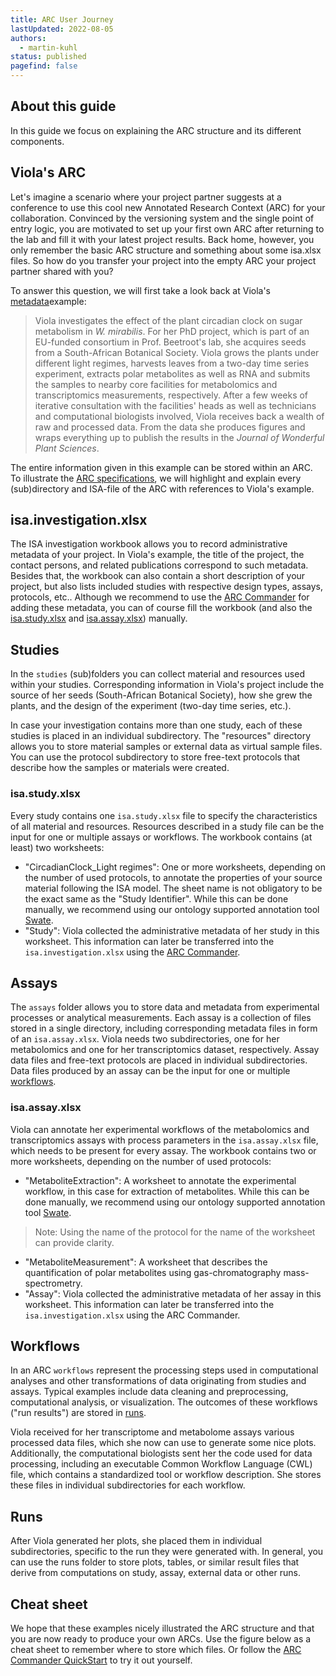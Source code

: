```yaml
---
title: ARC User Journey
lastUpdated: 2022-08-05
authors:
  - martin-kuhl
status: published
pagefind: false 
---
```


## About this guide

In this guide we focus on explaining the ARC structure and its different components.

## Viola's ARC

Let's imagine a scenario where your project partner suggests at a conference to use this cool new Annotated Research Context (ARC) for your collaboration. Convinced by the versioning system and the single point of entry logic, you are motivated to set up your first own ARC after returning to the lab and fill it with your latest project results. Back home, however, you only remember the basic ARC structure and something about some isa.xlsx files. So how do you transfer your project into the empty ARC your project partner shared with you?


<BaseArc />

To answer this question, we will first take a look back at Viola's [metadata](/fundamentals/metadata)example:

> Viola investigates the effect of the plant circadian clock on sugar metabolism in *W. mirabilis*. For her PhD project, which is part of an EU-funded consortium in Prof. Beetroot's lab, she acquires seeds from a South-African Botanical Society. Viola grows the plants under different light regimes, harvests leaves from a two-day time series experiment, extracts polar metabolites as well as RNA and submits the samples to nearby core facilities for metabolomics and transcriptomics measurements, respectively. After a few weeks of iterative consultation with the facilities' heads as well as technicians and computational biologists involved, Viola receives back a wealth of raw and processed data. From the data she produces figures and wraps everything up to publish the results in the *Journal of Wonderful Plant Sciences*.

The entire information given in this example can be stored within an ARC. To illustrate the [ARC specifications](/core-concepts/arc/#arc-specification), we will highlight and explain every (sub)directory and ISA-file of the ARC with references to Viola's example.

## isa.investigation.xlsx

The ISA investigation workbook allows you to record administrative metadata of your project. In Viola's example, the title of the project, the contact persons, and related publications correspond to such metadata. Besides that, the workbook can also contain a short description of your project, but also lists included studies with respective design types, assays, protocols, etc.. Although we recommend to use the [ARC Commander](/arc-commander) for adding these metadata, you can of course fill the workbook (and also the [isa.study.xlsx](#isastudyxlsx) and [isa.assay.xlsx](#isaassayxlsx)) manually.

## Studies

In the `studies` (sub)folders you can collect material and resources used within your studies. Corresponding information in Viola's project include the source of her seeds (South-African Botanical Society), how she grew the plants, and the design of the experiment (two-day time series, etc.). 

In case your investigation contains more than one study, each of these studies is placed in an individual subdirectory. The "resources" directory allows you to store material samples or external data as virtual sample files. You can use the protocol subdirectory to store free-text protocols that describe how the samples or materials were created.

### isa.study.xlsx

Every study contains one `isa.study.xlsx` file to specify the characteristics of all material and resources. Resources described in a study file can be the input for one or multiple assays or workflows. The workbook contains (at least) two worksheets:

- "CircadianClock_Light regimes": One or more worksheets, depending on the number of used protocols, to annotate the properties of your source material following the ISA model. The sheet name is not obligatory to be the exact same as the "Study Identifier". While this can be done manually, we recommend using our ontology supported annotation tool [Swate](/swate).
- "Study": Viola collected the administrative metadata of her study in this worksheet. This information can later be transferred into the `isa.investigation.xlsx` using the [ARC Commander](/arc-commander).

## Assays

The `assays` folder allows you to store data and metadata from experimental processes or analytical measurements. Each assay is a collection of files stored in a single directory, including corresponding metadata files in form of an `isa.assay.xlsx`. Viola needs two subdirectories, one for her metabolomics and one for her transcriptomics dataset, respectively. Assay data files and free-text protocols are placed in individual subdirectories. Data files produced by an assay can be the input for one or multiple [workflows](#workflows).

### isa.assay.xlsx

Viola can annotate her experimental workflows of the metabolomics and transcriptomics assays with process parameters in the `isa.assay.xlsx` file, which needs to be present for every assay. The workbook contains two or more worksheets, depending on the number of used protocols:


- "MetaboliteExtraction": A worksheet to annotate the experimental workflow, in this case for extraction of metabolites. While this can be done manually, we recommend using our ontology supported annotation tool [Swate](/swate).
> Note: Using the name of the protocol for the name of the worksheet can provide clarity. 
- "MetaboliteMeasurement": A worksheet that describes the quantification of polar metabolites using gas-chromatography mass-spectrometry.
- "Assay": Viola collected the administrative metadata of her assay in this worksheet. This information can later be transferred into the `isa.investigation.xlsx` using the ARC Commander.

## Workflows

In an ARC `workflows` represent the processing steps used in computational analyses and other transformations of data originating from studies and assays. Typical examples include data cleaning and preprocessing, computational analysis, or visualization. The outcomes of these workflows ("run results") are stored in [runs](#runs).

Viola received for her transcriptome and metabolome assays various processed data files, which she now can use to generate some nice plots. Additionally, the computational biologists sent her the code used for data processing, including an executable Common Workflow Language (CWL) file, which contains a standardized tool or workflow description. She stores these files in individual subdirectories for each workflow.

## Runs

After Viola generated her plots, she placed them in individual subdirectories, specific to the run they were generated with. In general, you can use the runs folder to store plots, tables, or similar result files that derive from computations on study, assay, external data or other runs.

## Cheat sheet

We hope that these examples nicely illustrated the ARC structure and that you are now ready to produce your own ARCs. Use the figure below as a cheat sheet to remember where to store which files. Or follow the [ARC Commander QuickStart](/guides/arc-commander-quick-start) to try it out yourself.

